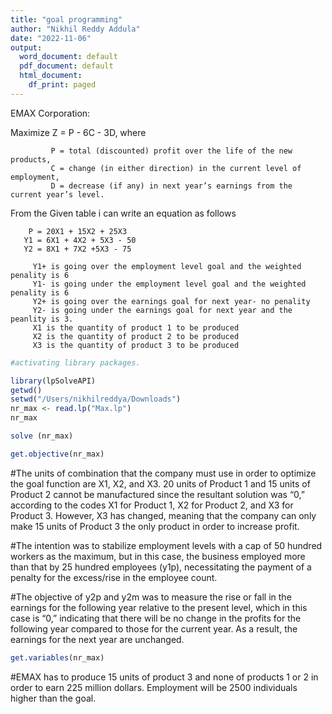 ```yaml
---
title: "goal programming"
author: "Nikhil Reddy Addula"
date: "2022-11-06"
output:
  word_document: default
  pdf_document: default
  html_document:
    df_print: paged
---
```



EMAX Corporation:

Maximize Z = P - 6C - 3D, where  
               
             P = total (discounted) profit over the life of the new products, 
             C = change (in either direction) in the current level of employment, 
             D = decrease (if any) in next year’s earnings from the current year’s level.

From the Given table i can write an equation as follows

        P = 20X1 + 15X2 + 25X3
       Y1 = 6X1 + 4X2 + 5X3 - 50
       Y2 = 8X1 + 7X2 +5X3 - 75

         Y1+ is going over the employment level goal and the weighted penality is 6
         Y1- is going under the employment level goal and the weighted penality is 6
         Y2+ is going over the earnings goal for next year- no penality
         Y2- is going under the earnings goal for next year and the peanlity is 3.
         X1 is the quantity of product 1 to be produced
         X2 is the quantity of product 2 to be produced
         X3 is the quantity of product 3 to be produced 



```r
#activating library packages.

library(lpSolveAPI)
getwd()
setwd("/Users/nikhilreddya/Downloads")
nr_max <- read.lp("Max.lp")
nr_max
```


```r

solve (nr_max)
```

```r
get.objective(nr_max)
```
#The units of combination that the company must use in order to optimize the goal function are X1, X2, and X3. 20 units of Product 1 and 15 units of Product 2 cannot be manufactured since the resultant solution was "0," according to the codes X1 for Product 1, X2 for Product 2, and X3 for Product 3. However, X3 has changed, meaning that the company can only make 15 units of Product 3 the only product in order to increase profit.

#The intention was to stabilize employment levels with a cap of 50 hundred workers as the maximum, but in this case, the business employed more than that by 25 hundred employees (y1p), necessitating the payment of a penalty for the excess/rise in the employee count.

#The objective of y2p and y2m was to measure the rise or fall in the earnings for the following year relative to the present level, which in this case is "0," indicating that there will be no change in the profits for the following year compared to those for the current year. As a result, the earnings for the next year are unchanged.
```r
get.variables(nr_max)
```
#EMAX has to produce 15 units of product 3 and none of products 1 or 2 in order to earn 225 million dollars. Employment will be 2500 individuals higher than the goal.


